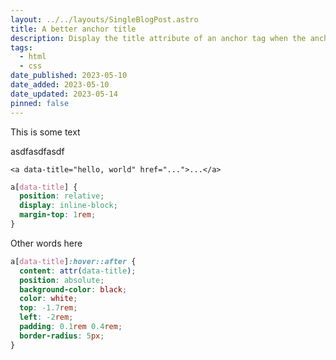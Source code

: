 ```yaml
---
layout: ../../layouts/SingleBlogPost.astro
title: A better anchor title
description: Display the title attribute of an anchor tag when the anchor is hovered.
tags:
  - html
  - css
date_published: 2023-05-10
date_added: 2023-05-10
date_updated: 2023-05-14
pinned: false
---
```


This is some text

asdfasdfasdf


```
<a data-title="hello, world" href="...">...</a>
```

```css
a[data-title] {
  position: relative;
  display: inline-block;
  margin-top: 1rem;
}
```

Other words here

```css
a[data-title]:hover::after {
  content: attr(data-title);
  position: absolute;
  background-color: black;
  color: white;
  top: -1.7rem;
  left: -2rem;
  padding: 0.1rem 0.4rem;
  border-radius: 5px;
}
```
